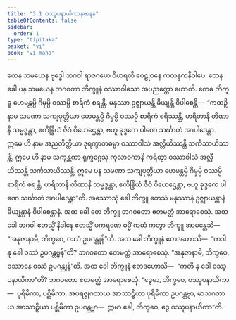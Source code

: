 ```yaml
---
title: "3.1 ဝဿူပနာယိကာနုဇာနန"
tableOfContents: false
sidebar:
  order: 1
type: "tipitaka"
basket: "vi"
book: "vi-maha"
---
```



<DynamicBreadcrumb />

<Division number="184" book="vi-maha" e="ch" v="3" p="192">

<Paragraph number="818" book="vi-maha">
တေန သမယေန ဗုဒ္ဓေါ ဘဂဝါ ရာဇဂဟေ ဝိဟရတိ ဝေဠုဝနေ ကလန္ဒကနိဝါပေ. တေန ခေါ ပန သမယေန ဘဂဝတာ ဘိက္ခူနံ ဝဿာဝါသော အပညတ္တော ဟောတိ. တေဓ ဘိက္ခူ ဟေမန္တမ္ပိ ဂိမှမ္ပိ ဝဿမ္ပိ စာရိကံ စရန္တိ. မနုဿာ ဥဇ္ဈာယန္တိ ခိယျန္တိ ဝိပါစေန္တိ—  “ကထဉှိ နာမ သမဏာ သကျပုတ္တိယာ ဟေမန္တမ္ပိ ဂိမှမ္ပိ ဝဿမ္ပိ စာရိကံ စရိဿန္တိ, ဟရိတာနိ တိဏာနိ သမ္မဒ္ဒန္တာ, ဧကိန္ဒြိယံ ဇီဝံ ဝိဟေဌေန္တာ, ဗဟူ ခုဒ္ဒကေ ပါဏေ သင်္ဃာတံ အာပါဒေန္တာ. ဣမေ ဟိ နာမ အညတိတ္ထိယာ ဒုရက္ခာတဓမ္မာ ဝဿာဝါသံ အလ္လီယိဿန္တိ သင်္ကသာယိဿန္တိ. ဣမေ ဟိ နာမ သကုန္တကာ ရုက္ခဂ္ဂေသု ကုလာဝကာနိ ကရိတွာ ဝဿာဝါသံ အလ္လီယိဿန္တိ သင်္ကသာယိဿန္တိ. ဣမေ ပန သမဏာ သကျပုတ္တိယာ ဟေမန္တမ္ပိ ဂိမှမ္ပိ ဝဿမ္ပိ စာရိကံ စရန္တိ, ဟရိတာနိ တိဏာနိ သမ္မဒ္ဒန္တာ, ဧကိန္ဒြိယံ ဇီဝံ ဝိဟေဌေန္တာ, ဗဟူ ခုဒ္ဒကေ ပါဏေ သင်္ဃာတံ အာပါဒေန္တာ”တိ.
</Paragraph>

<Paragraph number="819" book="vi-maha">
အဿောသုံ ခေါ ဘိက္ခူ တေသံ မနုဿာနံ ဥဇ္ဈာယန္တာနံ ခိယျန္တာနံ ဝိပါစေန္တာနံ. အထ ခေါ တေ ဘိက္ခူ ဘဂဝတော ဧတမတ္ထံ အာရောစေသုံ. အထ ခေါ ဘဂဝါ ဧတသ္မိံ နိဒါနေ ဧတသ္မိံ ပကရဏေ ဓမ္မိံ ကထံ ကတွာ ဘိက္ခူ အာမန္တေသိ—  “အနုဇာနာမိ, ဘိက္ခဝေ, ဝဿံ ဥပဂန္တုန်”တိ. အထ ခေါ ဘိက္ခူနံ ဧတဒဟောသိ—  “ကဒါ နု ခေါ ဝဿံ ဥပဂန္တဗ္ဗန်”တိ? ဘဂဝတော ဧတမတ္ထံ အာရောစေသုံ. “အနုဇာနာမိ, ဘိက္ခဝေ, ဝဿာနေ ဝဿံ ဥပဂန္တုန်”တိ.
</Paragraph>

<Paragraph number="820" book="vi-maha">
အထ ခေါ ဘိက္ခူနံ ဧတဒဟောသိ—  “ကတိ နု ခေါ ဝဿူပနာယိကာ”တိ? ဘဂဝတော ဧတမတ္ထံ အာရောစေသုံ. “ဒွေမာ, ဘိက္ခဝေ, ဝဿူပနာယိကာ—  ပုရိမိကာ, ပစ္ဆိမိကာ. အပရဇ္ဇုဂတာယ အာသာဠှိယာ ပုရိမိကာ ဥပဂန္တဗ္ဗာ, မာသဂတာယ အာသာဠှိယာ ပစ္ဆိမိကာ ဥပဂန္တဗ္ဗာ—  ဣမာ ခေါ, ဘိက္ခဝေ, ဒွေ ဝဿူပနာယိကာ”တိ.
</Paragraph>
</Division>